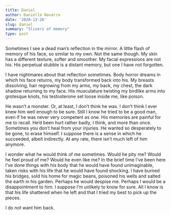 ```yaml
---
title: Daniel
author: Danielle Navarro
date: '2020-12-26'
slug: daniel
summary: "Slivers of memory"
type: post
---
```


Sometimes I see a dead man's reflection in the mirror. A little flash of memory of his face, so similar to my own. Not the same though. My skin has a different texture, softer and smoother. My facial expressions are not his. His perpetual stubble is a distant memory, but one I have not forgotten. 

I have nightmares about that reflection sometimes. Body horror dreams in which his face returns, my body transformed back into his. My breasts dissolving, hair regrowing from my arms, my back, my chest, the dark shadow returning to my face. His musculature twisting my birdlike arms into grotesque knots, his testosterone set loose inside me, like poison.

He wasn't a monster. Or, at least, I don't think he was. I don't think I ever knew him well enough to be sure. Still I know he tried to be a good man, even if he was never very competent as one. His memories are painful for me to recall. He'd been hurt rather badly, I think, and more than once. Sometimes you don't heal from your injuries. He wanted so desperately to be gone, to erase himself. I suppose there is a sense in which he succeeded, albeit indirectly. At any rate, there isn't much left of him anymore. 

I wonder what he would think of me sometimes. Would he pity me? Would he feel proud of me? Would he even like me? In the brief time I've been here I've done things with his body that he would have found unimaginable, taken risks with his life that he would have found shocking. I have burned his bridges, sold his home for magic beans, poisoned his wells and salted the earth in his garden. Perhaps he would despise me. Perhaps I would be a disappointment to him. I suppose I'm unlikely to know for sure. All I know is that his life shattered when he left and that I tried my best to pick up the pieces.

I do not want him back.

